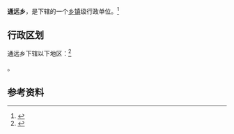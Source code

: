 {{中国乡级行政区|62/01/21/203/000}}

'''通远乡'''，是{{PRC admin/fullname|62/01/21/203/000|3}}下辖的一个[[乡镇|乡镇]]级行政单位。<ref>{{PRC admin/ref sgc|{{PRC admin/parent|62/01/21/203/000}}}}</ref>

== 行政区划 ==

通远乡下辖以下地区：<ref>{{PRC admin/ref sgc|62/01/21/203/000}}</ref>

{{PRC admin/children|62/01/21/203/000}}。

== 参考资料 ==

{{reflist}}

{{行政区划小作品}}
{{PRC admin/navcat|62/01/21/203/000}}